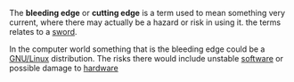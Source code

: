 The '''bleeding edge''' or '''cutting edge''' is a term used to mean something very current, where there may actually be a hazard or risk in using it. the terms relates to a [[sword]].

In the computer world something that is the bleeding edge could be a [[GNU/Linux]] distribution. The risks there would include unstable [[software]] or possible damage to [[hardware]]